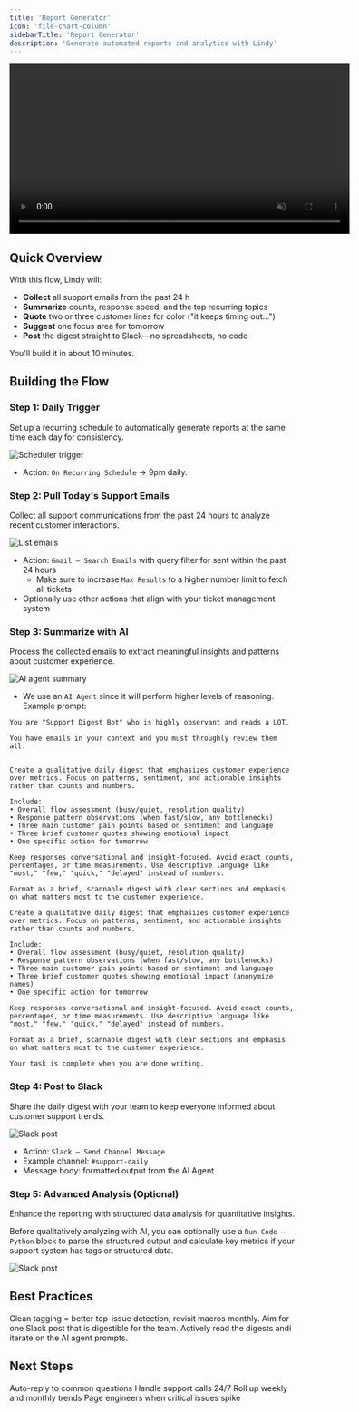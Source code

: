 ```yaml
---
title: 'Report Generator'
icon: 'file-chart-column'
sidebarTitle: 'Report Generator'
description: 'Generate automated reports and analytics with Lindy'
---
```


<div style={{ display: 'flex', justifyContent: 'center', margin: '2rem 0' }}>
  <div className="video-card">
    <video
      src="https://lindy-docs-content.nyc3.digitaloceanspaces.com/Human%20in%20Loop.mp4"
      width="600"
      autoPlay
      muted
      loop
      playsInline
      style={{ display: 'block', width: '100%', borderRadius: '16px' }}
    />
  </div>
</div>

## Quick Overview

With this flow, Lindy will:

- **Collect** all support emails from the past 24 h  
- **Summarize** counts, response speed, and the top recurring topics  
- **Quote** two or three customer lines for color ("it keeps timing out…")  
- **Suggest** one focus area for tomorrow  
- **Post** the digest straight to Slack—no spreadsheets, no code

You'll build it in about 10 minutes.

## Building the Flow

### Step 1: Daily Trigger

Set up a recurring schedule to automatically generate reports at the same time each day for consistency.

<Frame>
  <img src="/lindy-brand-assets/report-generator-trigger.png" alt="Scheduler trigger" />
</Frame>

- Action: `On Recurring Schedule` → 9pm daily.

### Step 2: Pull Today's Support Emails

Collect all support communications from the past 24 hours to analyze recent customer interactions.

<Frame>
  <img src="/lindy-brand-assets/report-generator-search-email.png" alt="List emails" />
</Frame>

- Action: `Gmail – Search Emails` with query filter for sent within the past 24 hours
    - Make sure to increase `Max Results` to a higher number limit to fetch all tickets
- Optionally use other actions that align with your ticket management system

### Step 3: Summarize with AI

Process the collected emails to extract meaningful insights and patterns about customer experience.

<Frame>
  <img src="/lindy-brand-assets/generate-report-agent.png" alt="AI agent summary" />
</Frame>

- We use an `AI Agent` since it will perform higher levels of reasoning. Example prompt:

```
You are "Support Digest Bot" who is highly observant and reads a LOT. 

You have emails in your context and you must throughly review them all.


Create a qualitative daily digest that emphasizes customer experience over metrics. Focus on patterns, sentiment, and actionable insights rather than counts and numbers.

Include:
• Overall flow assessment (busy/quiet, resolution quality)
• Response pattern observations (when fast/slow, any bottlenecks)
• Three main customer pain points based on sentiment and language
• Three brief customer quotes showing emotional impact
• One specific action for tomorrow

Keep responses conversational and insight-focused. Avoid exact counts, percentages, or time measurements. Use descriptive language like "most," "few," "quick," "delayed" instead of numbers.

Format as a brief, scannable digest with clear sections and emphasis on what matters most to the customer experience.

Create a qualitative daily digest that emphasizes customer experience over metrics. Focus on patterns, sentiment, and actionable insights rather than counts and numbers.

Include:
• Overall flow assessment (busy/quiet, resolution quality)
• Response pattern observations (when fast/slow, any bottlenecks)
• Three main customer pain points based on sentiment and language
• Three brief customer quotes showing emotional impact (anonymize names)
• One specific action for tomorrow

Keep responses conversational and insight-focused. Avoid exact counts, percentages, or time measurements. Use descriptive language like "most," "few," "quick," "delayed" instead of numbers.

Format as a brief, scannable digest with clear sections and emphasis on what matters most to the customer experience.

Your task is complete when you are done writing.
```

### Step 4: Post to Slack

Share the daily digest with your team to keep everyone informed about customer support trends.

<Frame>
  <img src="/lindy-brand-assets/generate-report-slack.png" alt="Slack post" />
</Frame>

- Action: `Slack – Send Channel Message`  
- Example channel: `#support-daily`  
- Message body: formatted output from the AI Agent

### Step 5: Advanced Analysis (Optional)

Enhance the reporting with structured data analysis for quantitative insights.

Before qualitatively analyzing with AI, you can optionally use a `Run Code – Python` block to parse the structured output and calculate key metrics if your support system has tags or structured data.

<Frame>
  <img src="/lindy-brand-assets/generate-report-code.png" alt="Slack post" />
</Frame>

## Best Practices

<AccordionGroup>
  <Accordion title="Tag Consistently">
    Clean tagging = better top-issue detection; revisit macros monthly.
  </Accordion>
  
  <Accordion title="Keep It Brief">
    Aim for one Slack post that is digestible for the team.
  </Accordion>
  
  <Accordion title="Iterate on Output">
    Actively read the digests andi iterate on the AI agent prompts.
  </Accordion>
</AccordionGroup>

## Next Steps

<CardGroup cols={2}>
  <Card title="Smart Support Email" href="/tutorials/smart-support" icon="life-ring">
    Auto-reply to common questions
  </Card>
  <Card title="Inbound Call Bot" href="/tutorials/inbound-calling" icon="phone">
    Handle support calls 24/7
  </Card>
  <Card title="Support Insights" href="/tutorials/support-insights" icon="chart-line">
    Roll up weekly and monthly trends
  </Card>
  <Card title="Escalation Bot" href="/tutorials/escalation-bot" icon="bell">
    Page engineers when critical issues spike
  </Card>
</CardGroup>